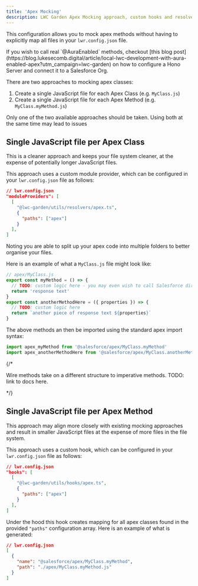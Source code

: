 ```yaml
---
title: 'Apex Mocking'
description: LWC Garden Apex Mocking approach, custom hooks and resolvers
---
```




This configuration allows you to mock apex methods without having to explicitly map all files in your `lwr.config.json` file.

<Aside type="tip">
If you wish to call real `@AuraEnabled` methods, checkout [this blog post](https://blog.lukesecomb.digital/article/local-lwc-development-with-aura-enabled-apex?utm_campaign=lwc-garden) on how to configure a Hono Server and connect it to a Salesforce Org.
</Aside>

There are two approaches to mocking apex classes:

1. Create a single JavaScript file for each Apex Class (e.g. `MyClass.js`)
2. Create a single JavaScript file for each Apex Method (e.g. `MyClass.myMethod.js`)

<Aside type="caution">
Only one of the two available approaches should be taken. Using both at the same time may lead to issues
</Aside>

## Single JavaScript file per Apex Class

This is a cleaner approach and keeps your file system cleaner, at the expense of potentially longer JavaScript files.

This approach uses a custom module provider, which can be configured in your `lwr.config.json` file as follows:

```json
// lwr.config.json
"moduleProviders": [
  [
    "@lwc-garden/utils/resolvers/apex.ts",
    {
      "paths": ["apex"]
    }
  ],
]
```

Noting you are able to split up your apex code into multiple folders to better organise your files.

Here is an example of what a `MyClass.js` file might look like:

```js
// apex/MyClass.js
export const myMethod = () => {
  // TODO: custom logic here - you may even wish to call Salesforce directly here via fetch
  return 'response text'
}
export const anotherMethodHere = ({ properties }) => {
  // TODO: custom logic here
  return `another piece of response text ${properties}`
}
```

The above methods an then be imported using the standard apex import syntax:

```js
import apex_myMethod from '@salesforce/apex/MyClass.myMethod'
import apex_anotherMethodHere from '@salesforce/apex/MyClass.anotherMethodHere'
```

{/* <Aside>
Wire methods take on a different structure to imperative methods. TODO: link to docs here.
</Aside> */}

## Single JavaScript file per Apex Method

This approach may align more closely with existing mocking approaches and result in smaller JavaScript files at the expense of more files in the file system.

This approach uses a custom hook, which can be configured in your `lwr.config.json` file as follows:

```json
// lwr.config.json
"hooks": [
  [
    "@lwc-garden/utils/hooks/apex.ts",
    {
      "paths": ["apex"]
    }
  ],
]
```

Under the hood this hook creates mapping for all apex classes found in the provided `"paths"` configuration array. Here is an example of what is generated:

```json
// lwr.config.json
[
  {
    "name": "@salesforce/apex/MyClass.myMethod",
    "path": "./apex/MyClass.myMethod.js"
  }
]
```